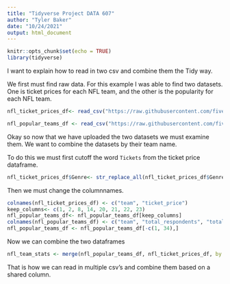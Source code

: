 ---
title: "Tidyverse Project DATA 607"
author: "Tyler Baker"
date: "10/24/2021"
output: html_document
---

```{r setup, include=FALSE}
knitr::opts_chunk$set(echo = TRUE)
library(tidyverse)
```

I want to explain how to read in two csv and combine them the Tidy way. 

We first must find raw data.
For this example I was able to find two datasets. One is ticket prices for each NFL team, and the other is the popularity for each NFL team.

```{r}
nfl_ticket_prices_df<- read_csv("https://raw.githubusercontent.com/fivethirtyeight/data/master/nfl-ticket-prices/national-average.csv")

nfl_popular_teams_df <- read_csv("https://raw.githubusercontent.com/fivethirtyeight/data/master/nfl-fandom/NFL_fandom_data-surveymonkey.csv")
```

Okay so now that we have uploaded the two datasets we must examine them. We  want to combine the datasets by their team name. 

To do this we must first cutoff the word `Tickets` from the ticket price dataframe.

```{r}
nfl_ticket_prices_df$Genre<- str_replace_all(nfl_ticket_prices_df$Genre, ".Tickets", "")
```

Then we must change the columnnames.

```{r}
colnames(nfl_ticket_prices_df) <- c("team", "ticket_price")
keep_columns<- c(1, 2, 8, 14, 20, 21, 22, 23)
nfl_popular_teams_df<- nfl_popular_teams_df[keep_columns]
colnames(nfl_popular_teams_df) <- c("team", "total_respondents", "total_democrat", "total_independent", "total_republican", "republican_percentage", "democrat_percentage", "independent_percentage")
nfl_popular_teams_df <- nfl_popular_teams_df[-c(1, 34),]
```

Now we can combine the two dataframes

```{r}
nfl_team_stats <- merge(nfl_popular_teams_df, nfl_ticket_prices_df, by = 'team')
```

That is how we can read in multiple csv's and combine them based on a shared column.